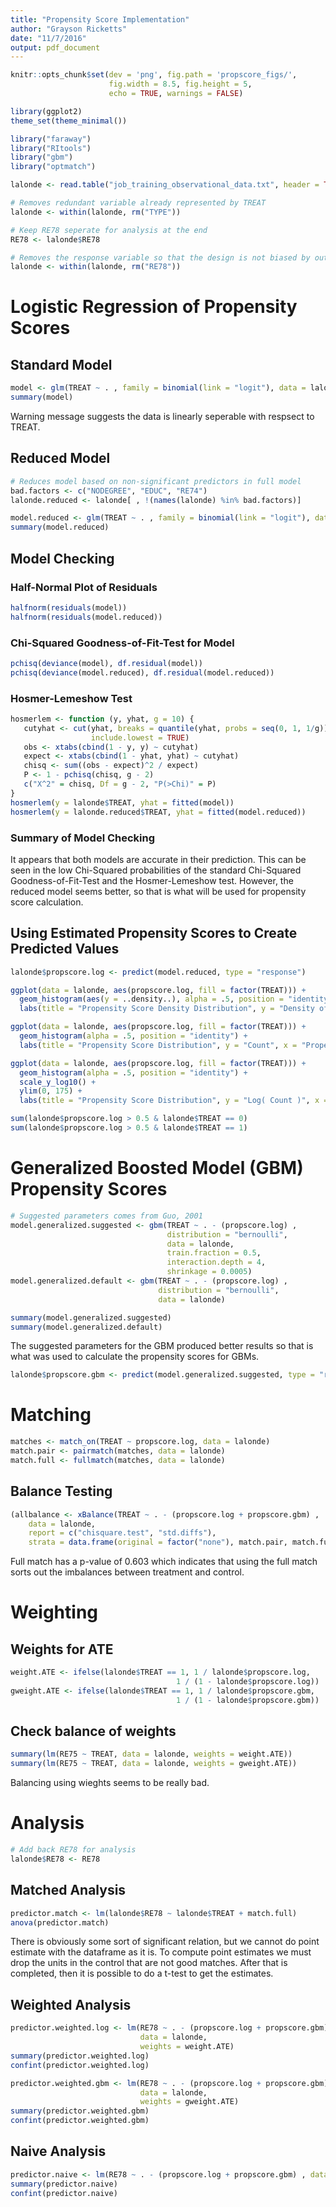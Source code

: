 ```yaml
---
title: "Propensity Score Implementation"
author: "Grayson Ricketts"
date: "11/7/2016"
output: pdf_document
---
```


```r
knitr::opts_chunk$set(dev = 'png', fig.path = 'propscore_figs/',
                      fig.width = 8.5, fig.height = 5,
                      echo = TRUE, warnings = FALSE)

library(ggplot2)
theme_set(theme_minimal())

library("faraway")
library("RItools")
library("gbm")
library("optmatch")
```

```r
lalonde <- read.table("job_training_observational_data.txt", header = TRUE)

# Removes redundant variable already represented by TREAT
lalonde <- within(lalonde, rm("TYPE"))

# Keep RE78 seperate for analysis at the end
RE78 <- lalonde$RE78

# Removes the response variable so that the design is not biased by outcomes
lalonde <- within(lalonde, rm("RE78"))
```

# Logistic Regression of Propensity Scores

## Standard Model
```r
model <- glm(TREAT ~ . , family = binomial(link = "logit"), data = lalonde)
summary(model)
```
Warning message suggests the data is linearly seperable with respsect to TREAT. 

## Reduced Model
```r
# Reduces model based on non-significant predictors in full model
bad.factors <- c("NODEGREE", "EDUC", "RE74")
lalonde.reduced <- lalonde[ , !(names(lalonde) %in% bad.factors)]

model.reduced <- glm(TREAT ~ . , family = binomial(link = "logit"), data = lalonde.reduced)
summary(model.reduced)
```

## Model Checking

### Half-Normal Plot of Residuals
```r
halfnorm(residuals(model))
halfnorm(residuals(model.reduced))
```

### Chi-Squared Goodness-of-Fit-Test for Model
```r
pchisq(deviance(model), df.residual(model))
pchisq(deviance(model.reduced), df.residual(model.reduced))
```

### Hosmer-Lemeshow Test
```r
hosmerlem <- function (y, yhat, g = 10) {
   cutyhat <- cut(yhat, breaks = quantile(yhat, probs = seq(0, 1, 1/g)),
                  include.lowest = TRUE)
   obs <- xtabs(cbind(1 - y, y) ~ cutyhat)
   expect <- xtabs(cbind(1 - yhat, yhat) ~ cutyhat)
   chisq <- sum((obs - expect)^2 / expect)
   P <- 1 - pchisq(chisq, g - 2)
   c("X^2" = chisq, Df = g - 2, "P(>Chi)" = P)
}
hosmerlem(y = lalonde$TREAT, yhat = fitted(model))
hosmerlem(y = lalonde.reduced$TREAT, yhat = fitted(model.reduced))
```

### Summary of Model Checking
It appears that both models are accurate in their prediction. This can be seen in the low Chi-Squared probabilities of the standard Chi-Squared Goodness-of-Fit-Test and the Hosmer-Lemeshow test. However, the reduced model seems better, so that is what will be used for propensity score calculation.

## Using Estimated Propensity Scores to Create Predicted Values
```r
lalonde$propscore.log <- predict(model.reduced, type = "response")

ggplot(data = lalonde, aes(propscore.log, fill = factor(TREAT))) +
  geom_histogram(aes(y = ..density..), alpha = .5, position = "identity") +
  labs(title = "Propensity Score Density Distribution", y = "Density of Factor", x = "Propensity Score")

ggplot(data = lalonde, aes(propscore.log, fill = factor(TREAT))) +
  geom_histogram(alpha = .5, position = "identity") +
  labs(title = "Propensity Score Distribution", y = "Count", x = "Propensity Score")

ggplot(data = lalonde, aes(propscore.log, fill = factor(TREAT))) +
  geom_histogram(alpha = .5, position = "identity") +
  scale_y_log10() +
  ylim(0, 175) +
  labs(title = "Propensity Score Distribution", y = "Log( Count )", x = "Propensity Score")

sum(lalonde$propscore.log > 0.5 & lalonde$TREAT == 0)
sum(lalonde$propscore.log > 0.5 & lalonde$TREAT == 1)
```

# Generalized Boosted Model (GBM) Propensity Scores

```r
# Suggested parameters comes from Guo, 2001
model.generalized.suggested <- gbm(TREAT ~ . - (propscore.log) , 
                                   distribution = "bernoulli", 
                                   data = lalonde, 
                                   train.fraction = 0.5, 
                                   interaction.depth = 4, 
                                   shrinkage = 0.0005)
model.generalized.default <- gbm(TREAT ~ . - (propscore.log) , 
                                 distribution = "bernoulli", 
                                 data = lalonde)

summary(model.generalized.suggested)
summary(model.generalized.default)
```
The suggested parameters for the GBM produced better results so that is what was used to calculate the propensity scores for GBMs.

```r
lalonde$propscore.gbm <- predict(model.generalized.suggested, type = "response")
```


# Matching
```r
matches <- match_on(TREAT ~ propscore.log, data = lalonde)
match.pair <- pairmatch(matches, data = lalonde)
match.full <- fullmatch(matches, data = lalonde)
```

## Balance Testing
```r
(allbalance <- xBalance(TREAT ~ . - (propscore.log + propscore.gbm) , 
    data = lalonde, 
    report = c("chisquare.test", "std.diffs"), 
    strata = data.frame(original = factor("none"), match.pair, match.full)))
```
Full match has a p-value of 0.603 which indicates that using the full match sorts out the imbalances between treatment and control.

# Weighting

## Weights for ATE
```r
weight.ATE <- ifelse(lalonde$TREAT == 1, 1 / lalonde$propscore.log, 
                                     1 / (1 - lalonde$propscore.log))
gweight.ATE <- ifelse(lalonde$TREAT == 1, 1 / lalonde$propscore.gbm, 
                                     1 / (1 - lalonde$propscore.gbm))
```

## Check balance of weights
```r
summary(lm(RE75 ~ TREAT, data = lalonde, weights = weight.ATE))
summary(lm(RE75 ~ TREAT, data = lalonde, weights = gweight.ATE))
```
Balancing using wieghts seems to be really bad.

# Analysis

```r
# Add back RE78 for analysis
lalonde$RE78 <- RE78
```

## Matched Analysis
```r
predictor.match <- lm(lalonde$RE78 ~ lalonde$TREAT + match.full)
anova(predictor.match)
```
There is obviously some sort of significant relation, but we cannot do point estimate with the dataframe as it is. To compute point estimates we must drop the units in the control that are not good matches. After that is completed, then it is possible to do a t-test to get the estimates.

## Weighted Analysis
```r
predictor.weighted.log <- lm(RE78 ~ . - (propscore.log + propscore.gbm) ,
                             data = lalonde,
                             weights = weight.ATE)
summary(predictor.weighted.log)
confint(predictor.weighted.log)

predictor.weighted.gbm <- lm(RE78 ~ . - (propscore.log + propscore.gbm) ,
                             data = lalonde,
                             weights = gweight.ATE)
summary(predictor.weighted.gbm)
confint(predictor.weighted.gbm)
```

## Naive Analysis
```r
predictor.naive <- lm(RE78 ~ . - (propscore.log + propscore.gbm) , data = lalonde)
summary(predictor.naive)
confint(predictor.naive)
```

                          
                          